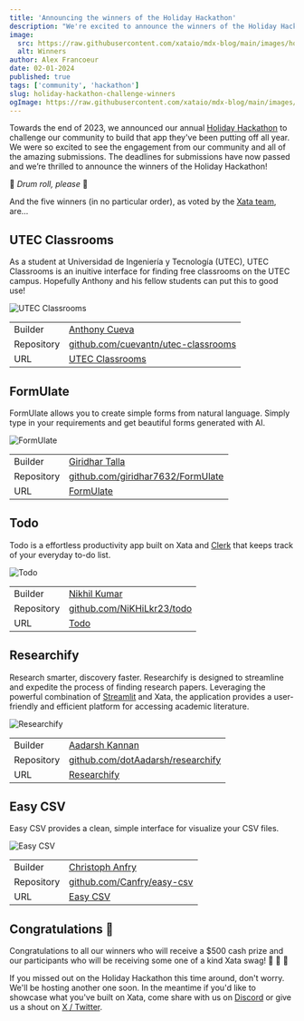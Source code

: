 ```yaml
---
title: 'Announcing the winners of the Holiday Hackathon'
description: "We're excited to announce the winners of the Holiday Hackathon"
image:
  src: https://raw.githubusercontent.com/xataio/mdx-blog/main/images/holiday-hackathon-winners.png
  alt: Winners
author: Alex Francoeur
date: 02-01-2024
published: true
tags: ['community', 'hackathon']
slug: holiday-hackathon-challenge-winners
ogImage: https://raw.githubusercontent.com/xataio/mdx-blog/main/images/holiday-hackathon-winners.png
---
```


Towards the end of 2023, we announced our annual [Holiday Hackathon](https://xata.io/blog/xata-holiday-hackathon) to challenge our community to build that app they've been putting off all year. We were so excited to see the engagement from our community and all of the amazing submissions. The deadlines for submissions have now passed and we’re thrilled to announce the winners of the Holiday Hackathon!

🥁 _Drum roll, please_ 🥁

And the five winners (in no particular order), as voted by the [Xata team](https://xata.io/about), are…

## UTEC Classrooms

As a student at Universidad de Ingeniería y Tecnología (UTEC), UTEC Classrooms is an inuitive interface for finding free classrooms on the UTEC campus. Hopefully Anthony and his fellow students can put this to good use!

![UTEC Classrooms](/images/holiday-hackathon-utec.png)

|            |                                                                                    |
| ---------- | ---------------------------------------------------------------------------------- |
| Builder    | [Anthony Cueva](https://www.linkedin.com/in/cuevantn/)                             |
| Repository | [github.com/cuevantn/utec-classrooms](https://github.com/cuevantn/utec-classrooms) |
| URL        | [UTEC Classrooms](https://utec-classrooms.vercel.app/)                             |

## FormUlate

FormUlate allows you to create simple forms from natural language. Simply type in your requirements and get beautiful forms generated with AI.

![FormUlate](/images/holiday-hackathon-formulate.png)

|            |                                                                                |
| ---------- | ------------------------------------------------------------------------------ |
| Builder    | [Giridhar Talla](https://twitter.com/giridhar_talla)                           |
| Repository | [github.com/giridhar7632/FormUlate](https://github.com/giridhar7632/FormUlate) |
| URL        | [FormUlate](https://formulate-six.vercel.app/)                                 |

## Todo

Todo is a effortless productivity app built on Xata and [Clerk](https://clerk.com/) that keeps track of your everyday to-do list.

![Todo](/images/holiday-hackathon-todo.png)

|            |                                                                  |
| ---------- | ---------------------------------------------------------------- |
| Builder    | [Nikhil Kumar](https://twitter.com/nikhilkr1221)                 |
| Repository | [github.com/NiKHiLkr23/todo](https://github.com/NiKHiLkr23/todo) |
| URL        | [Todo](https://todo-eight-tau.vercel.app/)                       |

## Researchify

Research smarter, discovery faster. Researchify is designed to streamline and expedite the process of finding research papers. Leveraging the powerful combination of [Streamlit](https://streamlit.io/) and Xata, the application provides a user-friendly and efficient platform for accessing academic literature.

![Researchify](/images/holiday-hackathon-researchify.png)

|            |                                                                                |
| ---------- | ------------------------------------------------------------------------------ |
| Builder    | [Aadarsh Kannan](https://twitter.com/dotAadarsh)                               |
| Repository | [github.com/dotAadarsh/researchify](https://github.com/dotAadarsh/researchify) |
| URL        | [Researchify](https://researchify.streamlit.app/)                              |

## Easy CSV

Easy CSV provides a clean, simple interface for visualize your CSV files.

![Easy CSV](/images/holiday-hackathon-easy-csv.png)

|            |                                                                  |
| ---------- | ---------------------------------------------------------------- |
| Builder    | [Christoph Anfry](https://twitter.com/ChristopheAnfry)           |
| Repository | [github.com/Canfry/easy-csv](https://github.com/Canfry/easy-csv) |
| URL        | [Easy CSV](https://easy-csv.netlify.app/)                        |

## Congratulations 🎉

Congratulations to all our winners who will receive a $500 cash prize and our participants who will be receiving some one of a kind Xata swag! 🍾 🎉 🦋

If you missed out on the Holiday Hackathon this time around, don't worry. We'll be hosting another one soon. In the meantime if you'd like to showcase what you've built on Xata, come share with us on [Discord](https://xata.io/discord) or give us a shout on [X / Twitter](https://twitter.com/xata).
